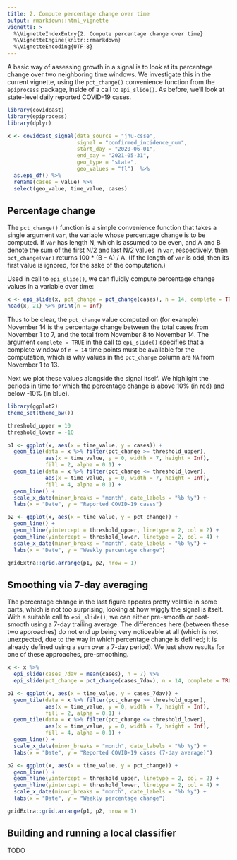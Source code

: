 ```yaml
---
title: 2. Compute percentage change over time
output: rmarkdown::html_vignette
vignette: >
  %\VignetteIndexEntry{2. Compute percentage change over time}
  %\VignetteEngine{knitr::rmarkdown}
  %\VignetteEncoding{UTF-8}
---
```


A basic way of assessing growth in a signal is to look at its percentage change
over two neighboring time windows. We investigate this in the current vignette,
using the `pct_change()` convenience function from the `epiprocess` package,
inside of a call to `epi_slide()`. As before, we'll look at state-level daily
reported COVID-19 cases.

```r
library(covidcast)
library(epiprocess)
library(dplyr)

x <- covidcast_signal(data_source = "jhu-csse", 
                      signal = "confirmed_incidence_num",
                      start_day = "2020-06-01", 
                      end_day = "2021-05-31",
                      geo_type = "state", 
                      geo_values = "fl")  %>%
  as.epi_df() %>%
  rename(cases = value) %>%
  select(geo_value, time_value, cases)
```

## Percentage change

The `pct_change()` function is a simple convenience function that takes a single
argument `var`, the variable whose percentage change is to be computed. If `var`
has length N, which is assumed to be even, and A and B denote the sum of the
first N/2 and last N/2 values in `var`, respectively, then `pct_change(var)`
returns 100 * (B - A) / A. (If the length of `var` is odd, then its first value
is ignored, for the sake of the computation.)

Used in call to `epi_slide()`, we can fluidly compute percentage change values 
in a variable over time: 

```r
x <- epi_slide(x, pct_change = pct_change(cases), n = 14, complete = TRUE)
head(x, 21) %>% print(n = Inf)
```

Thus to be clear, the `pct_change` value computed on (for example) November 14 
is the percentage change between the total cases from November 1 to 7, and the
total from November 8 to November 14. The argument `complete = TRUE` in the call
to `epi_slide()` specifies that a complete window of `n = 14` time points must
be available for the computation, which is why values in the `pct_change` column
are `NA` from November 1 to 13.

Next we plot these values alongside the signal itself. We highlight the periods
in time for which the percentage change is above 10% (in red) and below -10% (in
blue).

```r
library(ggplot2)
theme_set(theme_bw())

threshold_upper = 10
threshold_lower = -10

p1 <- ggplot(x, aes(x = time_value, y = cases)) + 
  geom_tile(data = x %>% filter(pct_change >= threshold_upper),
            aes(x = time_value, y = 0, width = 7, height = Inf), 
            fill = 2, alpha = 0.1) + 
  geom_tile(data = x %>% filter(pct_change <= threshold_lower),
            aes(x = time_value, y = 0, width = 7, height = Inf), 
            fill = 4, alpha = 0.1) +  
  geom_line() + 
  scale_x_date(minor_breaks = "month", date_labels = "%b %y") +
  labs(x = "Date", y = "Reported COVID-19 cases")

p2 <- ggplot(x, aes(x = time_value, y = pct_change)) + 
  geom_line() + 
  geom_hline(yintercept = threshold_upper, linetype = 2, col = 2) +
  geom_hline(yintercept = threshold_lower, linetype = 2, col = 4) +
  scale_x_date(minor_breaks = "month", date_labels = "%b %y") +
  labs(x = "Date", y = "Weekly percentage change") 

gridExtra::grid.arrange(p1, p2, nrow = 1)
```

## Smoothing via 7-day averaging

The percentage change in the last figure appears pretty volatile in some parts, 
which is not too surprising, looking at how wiggly the signal is itself. With a
suitable call to `epi_slide()`, we can either pre-smooth or post-smooth using a
7-day trailing average. The differences here (between these two approaches) do 
not end up being very noticeable at all (which is not unexpected, due to the way
in which percentage change is defined; it is already defined using a sum over a 
7-day period). We just show results for one of these approaches, pre-smoothing.

```r
x <- x %>%
  epi_slide(cases_7dav = mean(cases), n = 7) %>%
  epi_slide(pct_change = pct_change(cases_7dav), n = 14, complete = TRUE)

p1 <- ggplot(x, aes(x = time_value, y = cases_7dav)) + 
  geom_tile(data = x %>% filter(pct_change >= threshold_upper),
            aes(x = time_value, y = 0, width = 7, height = Inf), 
            fill = 2, alpha = 0.1) + 
  geom_tile(data = x %>% filter(pct_change <= threshold_lower),
            aes(x = time_value, y = 0, width = 7, height = Inf), 
            fill = 4, alpha = 0.1) + 
  geom_line() + 
  scale_x_date(minor_breaks = "month", date_labels = "%b %y") +
  labs(x = "Date", y = "Reported COVID-19 cases (7-day average)")

p2 <- ggplot(x, aes(x = time_value, y = pct_change)) + 
  geom_line() + 
  geom_hline(yintercept = threshold_upper, linetype = 2, col = 2) +
  geom_hline(yintercept = threshold_lower, linetype = 2, col = 4) +
  scale_x_date(minor_breaks = "month", date_labels = "%b %y") +
  labs(x = "Date", y = "Weekly percentage change") 

gridExtra::grid.arrange(p1, p2, nrow = 1)
```

## Building and running a local classifier

TODO